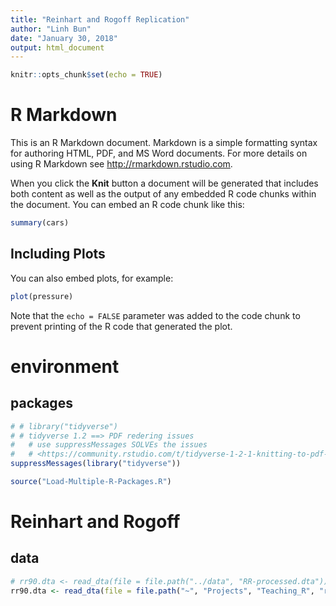 ```yaml
---
title: "Reinhart and Rogoff Replication"
author: "Linh Bun"
date: "January 30, 2018"
output: html_document
---
```


```r
knitr::opts_chunk$set(echo = TRUE)
```

# R Markdown

This is an R Markdown document. Markdown is a simple formatting syntax for authoring HTML, PDF, and MS Word documents. For more details on using R Markdown see <http://rmarkdown.rstudio.com>.

When you click the **Knit** button a document will be generated that includes both content as well as the output of any embedded R code chunks within the document. You can embed an R code chunk like this:

```r
summary(cars)
```

## Including Plots

You can also embed plots, for example:

```r
plot(pressure)
```

Note that the `echo = FALSE` parameter was added to the code chunk to prevent printing of the R code that generated the plot.


# environment
## packages
```r
# # library("tidyverse")
# # tidyverse 1.2 ==> PDF redering issues
#   # use suppressMessages SOLVEs the issues
#   # <https://community.rstudio.com/t/tidyverse-1-2-1-knitting-to-pdf-issue/2880/9>
suppressMessages(library("tidyverse"))
```

```r
source("Load-Multiple-R-Packages.R")
```


# Reinhart and Rogoff
## data
```r
# rr90.dta <- read_dta(file = file.path("../data", "RR-processed.dta"))
rr90.dta <- read_dta(file = file.path("~", "Projects", "Teaching_R", "revisit", "data", "RR-processed.dta"))
```





